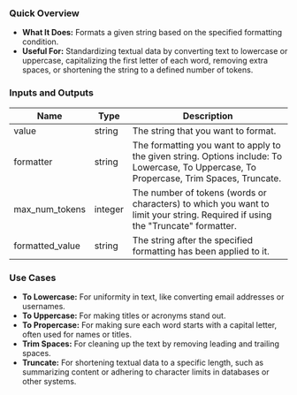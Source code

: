 ### Quick Overview

- **What It Does:** Formats a given string based on the specified formatting condition.
- **Useful For:** Standardizing textual data by converting text to lowercase or uppercase, capitalizing the first letter of each word, removing extra spaces, or shortening the string to a defined number of tokens.

### Inputs and Outputs

| Name            | Type    | Description                                                                                                                              |
| --------------- | ------- | ---------------------------------------------------------------------------------------------------------------------------------------- |
| value           | string  | The string that you want to format.                                                                                                      |
| formatter       | string  | The formatting you want to apply to the given string. Options include: To Lowercase, To Uppercase, To Propercase, Trim Spaces, Truncate. |
| max_num_tokens  | integer | The number of tokens (words or characters) to which you want to limit your string. Required if using the "Truncate" formatter.           |
| formatted_value | string  | The string after the specified formatting has been applied to it.                                                                        |

### Use Cases

- **To Lowercase:** For uniformity in text, like converting email addresses or usernames.
- **To Uppercase:** For making titles or acronyms stand out.
- **To Propercase:** For making sure each word starts with a capital letter, often used for names or titles.
- **Trim Spaces:** For cleaning up the text by removing leading and trailing spaces.
- **Truncate:** For shortening textual data to a specific length, such as summarizing content or adhering to character limits in databases or other systems.
